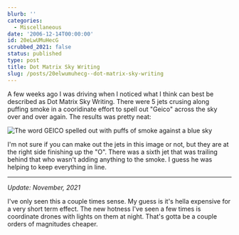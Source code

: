 ```yaml
---
blurb: ''
categories:
  - Miscellaneous
date: '2006-12-14T00:00:00'
id: 20eLwUMuHecG
scrubbed_2021: false
status: published
type: post
title: Dot Matrix Sky Writing
slug: /posts/20elwumuhecg--dot-matrix-sky-writing
---
```


A few weeks ago I was driving when I noticed what I think can best be described as Dot Matrix Sky Writing. There were 5 jets crusing along puffing smoke in a cooridinate effort to spell out "Geico" across the sky over and over again. The results was pretty neat: 

<Img src="dot_matrix_sky_writing" alt="The word GEICO spelled out with puffs of smoke against a blue sky" />

I'm not sure if you can make out the jets in this image or not, but they are at the right side finishing up the "O". There was a sixth jet that was trailing behind that who wasn't adding anything to the smoke. I guess he was helping to keep everything in line.

---

_Update: November, 2021_

I've only seen this a couple times sense. My guess is it's hella expensive for a very short term effect. The new hotness I've seen a few times is coordinate drones with lights on them at night. That's gotta be a couple orders of magnitudes cheaper. 
